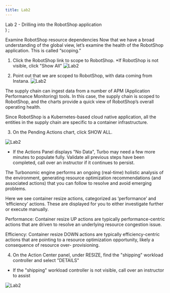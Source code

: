 ```yaml
---
title: Lab2
---
```

  <span>
    Lab 2 - Drilling into the RobotShop application <br />
  </span>
)
;

Examine RobotShop resource dependencies
Now that we have a broad understanding of the global view, let’s examine the health of the RobotShop application. This is called “scoping.”

1. Click the RobotShop link to scope to RobotShop. *If RobotShop is not visible, click "Show All"
![Lab2](images/Robo_Action0.png)

2. Point out that we are scoped to RobotShop, with data coming from Instana.
![Lab2](images/Robo_Action1.png)

The supply chain can ingest data from a number of APM (Application Performance Monitoring) tools. In this case, the supply chain is scoped to RobotShop, and the charts provide a quick view of RobotShop’s overall operating health.

Since RobotShop is a Kubernetes-based cloud native application, all the entities in the supply chain are specific to a container infrastructure.

3. On the Pending Actions chart, click SHOW ALL.

![Lab2](images/Robo_Action2.png)

 <InlineNotification>

- If the Actions Panel displays "No Data", Turbo may need a few more minutes to populate fully. Validate all previous steps have been completed, call over an instructor if it continues to persist.

</InlineNotification>

The Turbonomic engine performs an ongoing (real-time) holistic analysis of the environment, generating resource optimization recommendations (and associated actions) that you can follow to resolve and avoid emerging problems.

Here we see container resize actions, categorized as ‘performance’ and ‘efficiency’ actions. These are displayed for you to either investigate further or execute manually.

Performance: Container resize UP actions are typically performance-centric actions that are driven to resolve an underlying resource congestion issue.

Efficiency: Container resize DOWN actions are typically efficiency-centric actions that are pointing to a resource optimization opportunity, likely a consequence of resource over- provisioning.

4. On the Action Center panel, under RESIZE, find the "shipping" workload controller and select "DETAILS"

<InlineNotification>

- If the "shipping" workload controller is not visible, call over an instructor to assist

</InlineNotification>

![Lab2](images/Robo_Action3.png)

